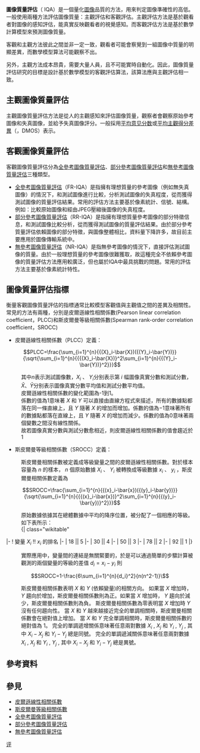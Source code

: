 {{Unreferenced|time=2020-07-06T03:45:42+00:00}}
'''圖像質量評估'''（{{lang-en|Image Quality Assessment}} IQA）是一個量化[[圖像|圖像]]品質的方法，用來判定圖像準確性的高低。一般使用兩種方法評估圖像質量：主觀評估和客觀評估。主觀評估方法是基於觀看者對圖像的感知評估，能真實反映觀看者的視覺感知。而客觀評估方法是基於數學計算模型來預測圖像質量。

客觀和主觀方法彼此之間並非一定一致，觀看者可能會察覺到一組圖像中質量的明顯差異，而數學模型算法可能觀察不出。

另外，主觀方法成本昂貴，需要大量人員，且不可能實時自動化。因此，圖像質量評估研究的目標是設計基於數學模型的客觀評估算法，該算法應與主觀評估相一致。

== 主觀圖像質量評估 ==
主觀圖像質量評估方法是從人的主觀感知來評估圖像質量，觀察者會觀察原始參考圖像和失真圖像，並給予失真圖像評分。一般採用[[平均意见分数|平均意见分数]]或[[平均主觀得分差異|平均主觀得分差異]]（{{lang-en|Differential Mean Opinion Score}}，DMOS）表示。

== 客觀圖像質量評估 ==
客觀圖像質量評估分為[[全參考圖像質量評估|全參考圖像質量評估]]、[[部分參考圖像質量評估|部分參考圖像質量評估]]和[[無參考圖像質量評估|無參考圖像質量評估]]三種類型。
* [[全參考圖像質量評估|全參考圖像質量評估]]（FR-IQA）是指擁有理想質量的參考圖像（例如無失真圖像）的情況下，和測試圖像進行比較，分析測試圖像的失真程度，從而獲得測試圖像的質量評估結果。常用的評估方法主要基於像素統計、信號、結構。例如：比較原始圖像和經由JPEG壓縮後圖像的失真程度。
* [[部分參考圖像質量評估|部分參考圖像質量評估]]（RR-IQA）是指擁有理想質量參考圖像的部分特徵信息，和測試圖像比較分析，從而獲得測試圖像的質量評估結果。由於部分參考質量評估依賴圖像的部分特徵，與圖像整體相比，資料量下降許多，故目前主要應用於圖像傳輸系統中。
* [[無參考圖像質量評估|無參考圖像質量評估]]（NR-IQA）是指無參考圖像的情況下，直接評估測試圖像的質量。由於一般理想質量的參考圖像很難獲取，故這種完全不依賴參考圖像的質量評估方法應用較廣泛，但也屬於IQA中最具挑戰的問題。常用的評估方法主要基於像素統計特性。

== 圖像質量評估指標 ==
衡量客觀圖像質量評估的指標通常比較模型客觀值與主觀值之間的差異及相關性。常見的方法有兩種，分別是皮爾遜線性相關係數(Pearson linear correlation coefficient，PLCC)和斯皮爾曼等級相關係數(Spearman rank-order correlation coefficient，SROCC)
* 皮爾遜線性相關係數（PLCC）定義：

::<math>PLCC=\frac{\sum_{i=1}^{n}{{(X}_i-\bar{X})({(Y}_i-\bar{Y})}}{\sqrt{\sum_{i=1}^{n}{{{(X}_i-\bar{X})}^2\sum_{i=1}^{n}{{(Y}_i-\bar{Y})}^2}}}</math>

:其中<math>n</math>表示測試圖像數，<math>X_i</math> 、 <math>Y_i</math>分别表示第 <math>i</math> 幅圖像真實分數和測試分數，<math>\bar{X}</math>、<math>\bar{Y}</math>分别表示圖像真實分數平均值和測試分數平均值。
:皮爾遜線性相關係數的變化範圍為-1到1。
:係數的值為1意味著 <math>X</math> 和 <math>Y</math> 可以直接由直線方程式來描述，所有的數據點都落在同一條直線上，且 <math>Y</math> 隨著 <math>X</math> 的增加而增加。係數的值為−1意味著所有的數據點都落在直線上，且 <math>Y</math> 隨著 <math>X</math> 的增加而減少。係數的值為0意味著兩個變數之間沒有線性關係。
:故若圖像真實分數與測試分數愈相近，則皮爾遜線性相關係數的值會趨近於1


* 斯皮爾曼等級相關係數（SROCC）定義：
:斯皮爾曼相關係數被定義成等級變量之間的皮爾遜線性相關係數。對於樣本容量為 <math>n</math> 的樣本， <math>n</math> 個原始數據 <math>X_i</math> 、 <math>Y_i</math> 被轉換成等級數據 <math>x_i</math> 、 <math>y_i</math> ，斯皮爾曼相關係數定義為

::<math>SROCC=\frac{\sum_{i=1}^{n}{{(x}_i-\bar{x})({(y}_i-\bar{y})}}{\sqrt{\sum_{i=1}^{n}{{{(x}_i-\bar{x})}^2\sum_{i=1}^{n}{{(y}_i-\bar{y})}^2}}}</math>

:原始數據依據其在總體數據中平均的降序位置，被分配了一個相應的等級。 如下表所示：
:{| class="wikitable"
|-
! 變量 <math>X_i</math> !! <math>x_i</math> 的排名
|-
| 18 || 5 
|-
| 30 || 4 
|-
| 50 || 3 
|-
| 78 || 2 
|-
| 92 || 1 
|}

:實際應用中，變量間的連結是無關緊要的，於是可以通過簡單的步驟計算被觀測的兩個變量的等級的差值 <math>d_i=x_i-y_i</math>  則

::<math>SROCC=1-\frac{6\sum_{i=1}^{n}{d_i}^2}{n(n^2-1)}\ </math>

:斯皮爾曼相關係數表明 <math>X</math> 和 <math>Y</math> (依賴變量)的相關方向。 如果當 <math>X</math> 增加時，<math>Y</math> 趨向於增加，斯皮爾曼相關係數則為正。如果當 <math>X</math> 增加時， <math>Y</math> 趨向於減少，斯皮爾曼相關係數則為負。 斯皮爾曼相關係數為零表明當 <math>X</math> 增加時 <math>Y</math> 沒有任何趨向性。 當 <math>X</math> 和 <math>Y</math> 越來越接近完全的單調相關時，斯皮爾曼相關係數會在絕對值上增加。 當 <math>X</math> 和 <math>Y</math> 完全單調相關時，斯皮爾曼相關係數的絕對值為 1。 完全的單調遞增關係意味著任意兩對數據 <math>X_i</math> , <math>X_j</math> 和 <math>Y_i</math> , <math>Y_j</math> , 其中 <math>X_i-X_j</math> 和 <math>Y_i-Y_j</math> 總是同號。 完全的單調遞減關係意味著任意兩對數據 <math>X_i</math> , <math>X_j</math> 和 <math>Y_i</math> , <math>Y_j</math> , 其中 <math>X_i-X_j</math> 和 <math>Y_i-Y_j</math> 總是異號。

== 參考資料 ==
{{Reflist|2}}

== 參見 ==
* [[皮尔逊积矩相关系数|皮爾遜線性相關係數]]
* [[斯皮尔曼等级相关系数|斯皮爾曼等級相關係數]]
* [[全參考圖像質量評估|全參考圖像質量評估]]
* [[部分參考圖像質量評估|部分參考圖像質量評估]]
* [[無參考圖像質量評估|無參考圖像質量評估]]

[[Category:图像处理|评]]